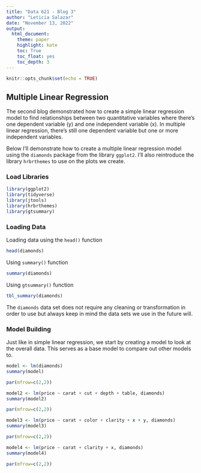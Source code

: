 ```yaml
---
title: "Data 621 - Blog 3"
author: "Leticia Salazar"
date: "November 13, 2022"
output: 
  html_document:
    theme: paper
    highlight: kate
    toc: True
    toc_float: yes
    toc_depth: 3
---
```


```r
knitr::opts_chunk$set(echo = TRUE)
```

## Multiple Linear Regression

The second blog demonstrated how to create a simple linear regression model to find relationships between two quantitative variables where there's one dependent variable (y) and one independent variable (x). In multiple linear regression, there's still one dependent variable but one or more independent variables. 

Below I'll demonstrate how to create a multiple linear regression model using the `diamonds` package from the library `ggplot2`. I'll also reintroduce the library `hrbrthemes` to use on the plots we create.

### Load Libraries

```r
library(ggplot2)
library(tidyverse)
library(jtools)
library(hrbrthemes)
library(gtsummary)
```


### Loading Data

Loading data using the `head()` function
```r
head(diamonds)
```


Using `summary()` function
```r
summary(diamonds)
```

Using `gtsummary()` function
```r
tbl_summary(diamonds)
```

The `diamonds` data set does not require any cleaning or transformation in order to use but always keep in mind the data sets we use in the future will.


### Model Building 

Just like in simple linear regression, we start by creating a model to look at the overall data. This serves as a base model to compare out other models to.
```r
model <- lm(diamonds)
summary(model)
```

```r
par(mfrow=c(2,2))

```


```r
model2 <- lm(price ~ carat + cut + depth + table, diamonds)
summary(model2)
```


```r
par(mfrow=c(2,2))

```


```r
model3 <- lm(price ~ carat + color + clarity + x + y, diamonds)
summary(model3)
```

```r
par(mfrow=c(2,2))

```


```r
model4 <- lm(price ~ carat + clarity + x, diamonds)
summary(model4)
```


```r
par(mfrow=c(2,2))

```